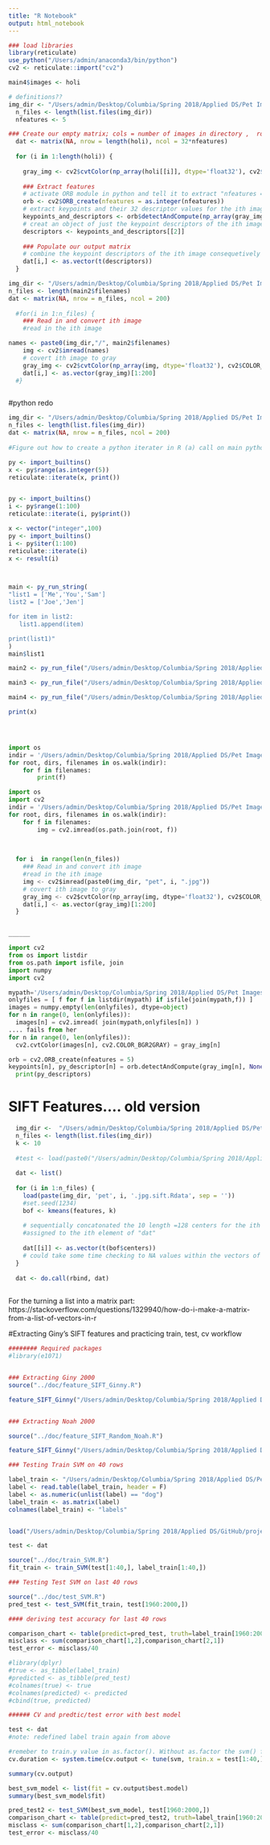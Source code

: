 ```yaml
---
title: "R Notebook"
output: html_notebook
---
```

```r
### load libraries
library(reticulate)
use_python("/Users/admin/anaconda3/bin/python")
cv2 <- reticulate::import("cv2")

main4$images <- holi
```


```r
# definitions??  
img_dir <- "/Users/admin/Desktop/Columbia/Spring 2018/Applied DS/Pet Images and Extracted Features - Project 2/Practice image set 500"
  n_files <- length(list.files(img_dir))
  nfeatures <- 5

### Create our empty matrix; cols = number of images in directory ,  rows = 32 * nfeatures 
  dat <- matrix(NA, nrow = length(holi), ncol = 32*nfeatures) 
  
  for (i in 1:length(holi)) {
    
    gray_img <- cv2$cvtColor(np_array(holi[[i]], dtype='float32'), cv2$COLOR_BGR2GRAY)
    
    ### Extract features
    # activate ORB module in python and tell it to extract "nfeatures = ?" keypoints per image
    orb <- cv2$ORB_create(nfeatures = as.integer(nfeatures))
    # extract keypoints and their 32 descriptor values for the ith image
    keypoints_and_descriptors <- orb$detectAndCompute(np_array(gray_img * 255, dtype='uint8'), NULL)
    # creat an object of just the keypoint descriptors of the ith image
    descriptors <- keypoints_and_descriptors[[2]]
    
    ### Populate our output matrix
    # combine the keypoint descriptors of the ith image consequetively into one vector and assign that vector to the ith row of our data matrix
    dat[i,] <- as.vector(t(descriptors))
  }
```









```r
img_dir <- "/Users/admin/Desktop/Columbia/Spring 2018/Applied DS/Pet Images and Extracted Features - Project 2/Practice image set 500"
n_files <- length(main2$filenames)
dat <- matrix(NA, nrow = n_files, ncol = 200) 
  
  #for(i in 1:n_files) {
    ### Read in and convert ith image
    #read in the ith image

names <- paste0(img_dir,"/", main2$filenames)
    img <- cv2$imread(names)
    # covert ith image to gray
    gray_img <- cv2$cvtColor(np_array(img, dtype='float32'), cv2$COLOR_BGR2GRAY)
    dat[i,] <- as.vector(gray_img)[1:200]
  #}



```

#python redo


```r

img_dir <- "/Users/admin/Desktop/Columbia/Spring 2018/Applied DS/Pet Images and Extracted Features - Project 2/Practice image set 500"
n_files <- length(list.files(img_dir))
dat <- matrix(NA, nrow = n_files, ncol = 200) 
  
#Figure out how to create a python iterater in R (a) call on main python functions in R:import_builtins() and use py$... (b) write a python scrit  and source it..py_run_file but how and where to save it??? (c) use reticulate::iterate() (d) py_run_string

py <- import_builtins()
x <- py$range(as.integer(5))
reticulate::iterate(x, print())


py <- import_builtins()
i <- py$range(1:100)
reticulate::iterate(i, py$print())

x <- vector("integer",100)
py <- import_builtins()
i <- py$iter(1:100)
reticulate::iterate(i)
x <- result(i)



main <- py_run_string(
"list1 = ['Me','You','Sam']
list2 = ['Joe','Jen']

for item in list2:
   list1.append(item)

print(list1)"  
)
main$list1

main2 <- py_run_file("/Users/admin/Desktop/Columbia/Spring 2018/Applied DS/GitHub/project-2-predictive-modelling-group-5/doc/script1.py")

main3 <- py_run_file("/Users/admin/Desktop/Columbia/Spring 2018/Applied DS/GitHub/project-2-predictive-modelling-group-5/doc/script3.py")

main4 <- py_run_file("/Users/admin/Desktop/Columbia/Spring 2018/Applied DS/GitHub/project-2-predictive-modelling-group-5/doc/script4.py")

print(x)





```



```python

import os
indir = '/Users/admin/Desktop/Columbia/Spring 2018/Applied DS/Pet Images and Extracted Features - Project 2/Practice image set 500'
for root, dirs, filenames in os.walk(indir):
    for f in filenames:
        print(f)

import os
import cv2
indir = '/Users/admin/Desktop/Columbia/Spring 2018/Applied DS/Pet Images and Extracted Features - Project 2/Practice image set 500'
for root, dirs, filenames in os.walk(indir):
    for f in filenames:
        img = cv2.imread(os.path.join(root, f))
        
        

  for i  in range(len(n_files)) 
    ### Read in and convert ith image
    #read in the ith image
    img <- cv2$imread(paste0(img_dir, "pet", i, ".jpg"))
    # covert ith image to gray
    gray_img <- cv2$cvtColor(np_array(img, dtype='float32'), cv2$COLOR_BGR2GRAY)
    dat[i,] <- as.vector(gray_img)[1:200]
  }


______

import cv2
from os import listdir
from os.path import isfile, join
import numpy
import cv2

mypath='/Users/admin/Desktop/Columbia/Spring 2018/Applied DS/Pet Images and Extracted Features - Project 2/Practice image set 500'
onlyfiles = [ f for f in listdir(mypath) if isfile(join(mypath,f)) ]
images = numpy.empty(len(onlyfiles), dtype=object)
for n in range(0, len(onlyfiles)):
  images[n] = cv2.imread( join(mypath,onlyfiles[n]) )
.... fails from her
for n in range(0, len(onlyfiles)):
  cv2.cvtColor(images[n], cv2.COLOR_BGR2GRAY) = gray_img[n]

orb = cv2.ORB_create(nfeatures = 5)
keypoints[n], py_descriptor[n] = orb.detectAndCompute(gray_img[n], None)
  print(py_descriptors)


```




# SIFT Features.... old version 
```r

  img_dir <-  "/Users/admin/Desktop/Columbia/Spring 2018/Applied DS/Pet Images and Extracted Features - Project 2/Practice SIFT Set 500/"
  n_files <- length(list.files(img_dir))  
  k <- 10
  
  #test <- load(paste0("/Users/admin/Desktop/Columbia/Spring 2018/Applied DS/Pet Images and Extracted Features - Project 2/Practice SIFT Set 500/","pet11.jpg.sift.Rdata"))
  
  dat <- list()
  
  for (i in 1:n_files) {
    load(paste(img_dir, 'pet', i, '.jpg.sift.Rdata', sep = ''))
    #set.seed(1234)
    bof <- kmeans(features, k)
    
    # sequentially concatonated the 10 length =128 centers for the ith image;
    #assigned to the ith element of "dat"
    
    dat[[i]] <- as.vector(t(bof$centers))
    # could take some time checking to NA values within the vectors of the list "dat", because I got 3 "did not converge in 10 iterations" warnings. But that is too much for now.
  }
  
  dat <- do.call(rbind, dat)
  
```
For the turning a list into a matrix part:
https://stackoverflow.com/questions/1329940/how-do-i-make-a-matrix-from-a-list-of-vectors-in-r



#Extracting Giny's SIFT features and practicing train, test, cv workflow

```r

######## Required packages
#library(e1071)


### Extracting Giny 2000
source("../doc/feature_SIFT_Ginny.R")

feature_SIFT_Ginny("/Users/admin/Desktop/Columbia/Spring 2018/Applied DS/Pet Images and Extracted Features - Project 2/Extracted SIFT features/", "Ginny_2000")


### Extracting Noah 2000

source("../doc/feature_SIFT_Random_Noah.R")

feature_SIFT_Ginny("/Users/admin/Desktop/Columbia/Spring 2018/Applied DS/Pet Images and Extracted Features - Project 2/Extracted SIFT features/", "Noah_2000")

### Testing Train SVM on 40 rows

label_train <- "/Users/admin/Desktop/Columbia/Spring 2018/Applied DS/Pet Images and Extracted Features - Project 2/train_label.txt"
label <- read.table(label_train, header = F)
label <- as.numeric(unlist(label) == "dog")
label_train <- as.matrix(label)
colnames(label_train) <- "labels"


load("/Users/admin/Desktop/Columbia/Spring 2018/Applied DS/GitHub/project-2-predictive-modelling-group-5/output/feature_data_Ginny_2000.RData")

test <- dat

source("../doc/train_SVM.R")
fit_train <- train_SVM(test[1:40,], label_train[1:40,])

### Testing Test SVM on last 40 rows

source("../doc/test_SVM.R")
pred_test <- test_SVM(fit_train, test[1960:2000,])

#### deriving test accuracy for last 40 rows

comparison_chart <- table(predict=pred_test, truth=label_train[1960:2000,])
misclass <- sum(comparison_chart[1,2],comparison_chart[2,1])
test_error <- misclass/40

#library(dplyr)
#true <- as_tibble(label_train)
#predicted <- as_tibble(pred_test)
#colnames(true) <- true
#colnames(predicted) <- predicted
#cbind(true, predicted)

###### CV and predtic/test error with best model

test <- dat
#note: redefined label train again from above

#remeber to train.y value in as.factor(). Without as.factor the svm() function will do regression and give very different (continuous) outputs
cv.duration <- system.time(cv.output <- tune(svm, train.x = test[1:40,], train.y = as.factor(label_train[1:40,]), kernel = "linear", ranges = list(cost=c(0.001, 0.01, 0.1, 1,5,10,100)), tunecontrol = tune.control(cross = 10)))

summary(cv.output)

best_svm_model <- list(fit = cv.output$best.model)
summary(best_svm_model$fit)

pred_test2 <- test_SVM(best_svm_model, test[1960:2000,])
comparison_chart <- table(predict=pred_test2, truth=label_train[1960:2000,])
misclass <- sum(comparison_chart[1,2],comparison_chart[2,1])
test_error <- misclass/40

```




